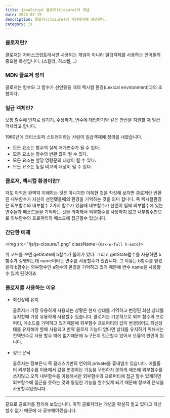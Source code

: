 ---
title: javaScript 클로저(closure)의 개념
date: 2022-07-19
description: 클로저(closure)의 개념에대해 설명한다.
category: js
---

<h3 className={`dark:text-white`}>클로저란?</h3>

클로저는 자바스크립트에서만 사용되는 개념이 아니라 일급객체를 사용하는 언어들의 중요한
특성입니다. (스칼라, 하스켈, ..)

<h3 className={`dark:text-white`}>MDN 클로저 정의</h3>

클로저는 함수와 그 함수가 선언됐을 때의 렉시컬 환경(Lexical environment)과의 조합이다.

<h3 className={`dark:text-white`}>일급 객체란?</h3>

보통 함수에 인자로 넘기기, 수정하기, 변수에 대입하기와 같은 연산을 지원할 때 일급
객체라고 합니다.

1960년에 크리스토퍼 스트래치라는 사람이 일급객체에 정의를 내렸습니다.

- 모든 요소는 함수의 실제 매개변수가 될 수 있다.
- 모든 요소는 함수의 반환 값이 될 수 있다.
- 모든 요소는 할당 명령문의 대상이 될 수 있다.
- 모든 요소는 동일 비교의 대상이 될 수 있다.

<h3 className={`dark:text-white`}>클로저, 렉시컬 환경이란?</h3>

저도 아직은 완벽히 이해하는 것은 아니지만 이해한 것을 작성해 보자면 클로저란 반환된
내부함수가 자신이 선언됐을때의 환경을 기억하는 것을 의미 합니다. 즉 렉시컬환경은
외부함수와 내부함수 2가지 함수가 있을때 내부함수가 선언이 될때 외부함수에 있는 변수들과
메소드들을 기억하는 것을 의미해서 외부함수를 사용하지 않고 내부함수만으로 외부함수의
프로퍼티와 메소드에 접근할수 있습니다.

<h3 className={`dark:text-white`}>간단한 예제</h3>

<img src="/js/js-closure/1.png" className={`max-w-full h-auto`}></img>

위 코드를 보면 getState에 b함수가 들어가 있다.
그리고 getState함수를 사용하면 b함수가 실행되는데
name이라는 변수를 사용할수가 있습니다.
그 이유는 b함수를 받았을때 b함수는 외부함수인 a함수의 환경을 기억하고
있기 때문에 변수 name을 사용할수 있게 된것이죠

<h3 className={`dark:text-white`}>클로저를 사용하는 이유</h3>

- 최신상태 유지

  클로저가 가장 유용하게 사용되는 상황은 현재 상태를 기억하고 변경된
  최신 상태를 유지할때 가장 유용하게 사용할수 있습니다.
  클로저는 기본적으로 외부 함수의 프로퍼티, 메소드를 기억하고 있기때문에
  외부함수 프로퍼티의 값이 변경되어도 최신상태를 유지해야 할때 사용되고
  만약 클로저 기능이 없다면 상태를 유지하기 위해서는 전역변수로 사용
  할수 밖에 없기때문에 누구든지 접근할수 있어서 오류의 원인이 됩니다.

- 정보 은닉

  클로저는 정보은닉 즉 클래스기반의 언어의 private를 흉내낼수 있습니다.
  예를들어 외부함수를 이용해서 값을 변경하는 기능을 구현하지 못하게
  애초에 외부함수를 쓰지않고 오직 내부함수를 이용해서만 외부함수의
  프로퍼티에 접근 할수 있게하면 외부함수에 접근을 못하는 것과
  동일한 기능을 할수있게 되기 때문에 정보의 은닉을 사용할수있습니다.

---

끝으로 클로저를 정리해 보았습니다. 아직 클로저라는 개념을 확실히
알고 있다고 자신할수 없기 때문에 더 공부해야겠습니다.
